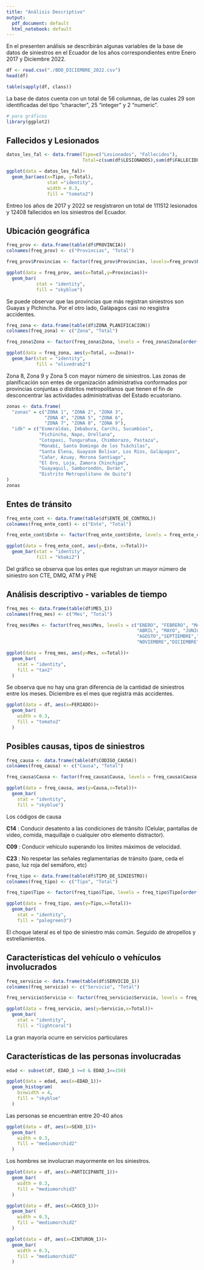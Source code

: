 ```yaml
---
title: "Análisis Descriptivo"
output:
  pdf_document: default
  html_notebook: default
---
```


En el presenten análisis se describirán algunas variables de la base de datos de siniestros en el Ecuador de los años correspondientes entre Enero 2017 y Diciembre 2022.

```r
df <- read.csv("./BDD_DICIEMBRE_2022.csv")
head(df)
```

```r
table(sapply(df, class))
```

La base de datos cuenta con un total de 56 columnas, de las cuales 29 son identificadas del tipo "character", 25 "integer" y 2 "numeric".

```r
# para gráficos
library(ggplot2)
```

## Fallecidos y Lesionados

```r
datos_les_fal <- data.frame(Tipo=c("Lesionados", "Fallecidos"),
                            Total=c(sum(df$LESIONADOS),sum(df$FALLECIDOS)))

ggplot(data = datos_les_fal)+
  geom_bar(aes(x=Tipo, y=Total),
               stat ="identity",
               width = 0.3,
               fill = "tomato2")
```
Entreo los años de 2017 y 2022 se resgistraron un total de 111512 lesionados y 12408 fallecidos en los siniestros del Ecuador.

## Ubicación geográfica

```r
freq_prov <- data.frame(table(df$PROVINCIA))
colnames(freq_prov) <- c("Provincias", "Total")

freq_prov$Provincias <- factor(freq_prov$Provincias, levels=freq_prov$Provincias[order(freq_prov$Total)])

ggplot(data = freq_prov, aes(x=Total,y=Provincias))+
  geom_bar(
           stat = "identity",
           fill = "skyblue")
```
Se puede observar que las provincias que más registran siniestros son Guayas y Pichincha. Por el otro lado, Galápagos casi no resgistra accidentes.


```r
freq_zona <- data.frame(table(df$ZONA_PLANIFICACION))
colnames(freq_zona) <- c("Zona", "Total")

freq_zona$Zona <- factor(freq_zona$Zona, levels = freq_zona$Zona[order(freq_zona$Zona)])

ggplot(data = freq_zona, aes(y=Total, x=Zona))+
  geom_bar(stat = "identity",
           fill = "olivedrab2")
```

Zona 8, Zona 9 y Zona 5 con mayor número de siniestros. Las zonas de planificación son entes de organización administrativa conformados por provincias conjuntas o distritos metropolitanos que tienen el fin de desconcentrar las actividades administrativas del Estado ecuatoriano. 

```r
zonas <- data.frame(
  "zonas" = c("ZONA 1", "ZONA 2", "ZONA 3",
              "ZONA 4", "ZONA 5", "ZONA 6",
              "ZONA 7", "ZONA 8", "ZONA 9"),
  "idk" = c("Esmeraldas, Imbabura, Carchi, Sucumbíos",
            "Pichincha, Napo, Orellana",
            "Cotopaxi, Tungurahua, Chimborazo, Pastaza",
            "Manabí, Santo Domingo de los Tsáchilas",
            "Santa Elena, Guayasm Bolívar, Los Ríos, Galápagos",
            "Cañar, Azuay, Morona Santiago",
            "El Oro, Loja, Zamora Chinchipe",
            "Guayaquil, Samborondón, Durán",
            "Distrito Metropolitano de Quito")
)
zonas
```

## Entes de tránsito

```r
freq_ente_cont <- data.frame(table(df$ENTE_DE_CONTROL))
colnames(freq_ente_cont) <- c("Ente", "Total")

freq_ente_cont$Ente <- factor(freq_ente_cont$Ente, levels = freq_ente_cont$Ente[order(freq_ente_cont$Total)])

ggplot(data = freq_ente_cont, aes(y=Ente, x=Total))+
  geom_bar(stat = "identity",
           fill = "khaki2")
```
Del gráfico se observa que los entes que registran un mayor número de siniestro son CTE, DMQ, ATM y PNE

## Análisis descriptivo - variables de tiempo

```r
freq_mes <- data.frame(table(df$MES_1))
colnames(freq_mes) <- c("Mes", "Total")

freq_mes$Mes <- factor(freq_mes$Mes, levels = c("ENERO", "FEBRERO", "MARZO",
                                                "ABRIL", "MAYO", "JUNIO", "JULIO",
                                                "AGOSTO","SEPTIEMBRE","OCTUBRE",
                                                "NOVIEMBRE","DICIEMBRE"))

ggplot(data = freq_mes, aes(y=Mes, x=Total))+
  geom_bar(
    stat = "identity",
    fill = "tan2"
  )
```

Se observa que no hay una gran diferencia de la cantidad de siniestros entre los meses. Diciembre es el mes que registra más accidentes.

```r
ggplot(data = df, aes(x=FERIADO))+
  geom_bar(
    width = 0.3,
    fill = "tomato2"
  )
```

## Posibles causas, tipos de siniestros

```r
freq_causa <- data.frame(table(df$CODIGO_CAUSA))
colnames(freq_causa) <- c("Causa", "Total")

freq_causa$Causa <- factor(freq_causa$Causa, levels = freq_causa$Causa[order(freq_causa$Total)])

ggplot(data = freq_causa, aes(y=Causa,x=Total))+
  geom_bar(
    stat = "identity",
    fill = "skyblue")
```
Los códigos de causa

**C14** : Conducir desatento a las condiciones de tránsito (Celular, pantallas de video, comida, maquillaje o cualquier otro elemento distractor).

**C09** : Conducir vehículo superando los límites máximos de velocidad.

**C23** : No respetar las señales reglamentarias de tránsito (pare, ceda el paso, luz roja del semáforo, etc)

```r
freq_tipo <- data.frame(table(df$TIPO_DE_SINIESTRO))
colnames(freq_tipo) <- c("Tipo", "Total")

freq_tipo$Tipo <- factor(freq_tipo$Tipo, levels = freq_tipo$Tipo[order(freq_tipo$Total)])

ggplot(data = freq_tipo, aes(y=Tipo,x=Total))+
  geom_bar(
    stat = "identity",
    fill = "palegreen3")
```
El choque lateral es el tipo de siniestro más común. Seguido de atropellos y estrellamientos.

## Características del vehículo o vehículos involucrados

```r
freq_servicio <- data.frame(table(df$SERVICIO_1))
colnames(freq_servicio) <- c("Servicio", "Total")

freq_servicio$Servicio <- factor(freq_servicio$Servicio, levels = freq_servicio$Servicio[order(freq_servicio$Total)])

ggplot(data = freq_servicio, aes(y=Servicio,x=Total))+
  geom_bar(
    stat = "identity",
    fill = "lightcoral")
```
La gran mayoría ocurre en servicios particulares

## Características de las personas involucradas 

```r
edad <- subset(df, EDAD_1 >=0 & EDAD_1<=150)

ggplot(data = edad, aes(x=EDAD_1))+
  geom_histogram(
    binwidth = 4,
    fill = "skyblue"
  )
```

Las personas se encuentran entre 20-40 años

```r
ggplot(data = df, aes(x=SEXO_1))+
  geom_bar(
    width = 0.3,
    fill = "mediumorchid2"
  )
```

Los hombres se involucran mayormente en los siniestros.

```r
ggplot(data = df, aes(x=PARTICIPANTE_1))+
  geom_bar(
    width = 0.3,
    fill = "mediumorchid3"
  )
```
```r
ggplot(data = df, aes(x=CASCO_1))+
  geom_bar(
    width = 0.3,
    fill = "mediumorchid2"
  )
```

```r
ggplot(data = df, aes(x=CINTURON_1))+
  geom_bar(
    width = 0.3,
    fill = "mediumorchid2"
  )
```

